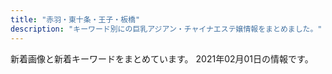 ```yaml
---
title: "赤羽・東十条・王子・板橋"
description: "キーワード別にの巨乳アジアン・チャイナエステ嬢情報をまとめました。"
---
```


新着画像と新着キーワードをまとめています。
2021年02月01日の情報です。

<DmmAffiliateIns />
<KeywordTable
  shops={
    [
    {
        "url": "http://angel-aroma.net/",
        "keywords": {
            "84": 2,
            "82": 2,
            "87": 2,
            "86": 4
        },
        "img_links": [
            "http://angel-aroma.net/img/m4.jpg",
            "http://angel-aroma.net/img/sta1.jpg",
            "http://angel-aroma.net/img/sta5.jpg",
            "http://angel-aroma.net/img/m2.jpg",
            "http://angel-aroma.net/img/stafft.jpg",
            "http://angel-aroma.net/img/qr.jpg",
            "http://angel-aroma.net/img/m20.jpg",
            "http://angel-aroma.net/img/top.jpg",
            "http://angel-aroma.net/img/m5.jpg",
            "http://angel-aroma.net/img/sta6.jpg",
            "http://angel-aroma.net/img/m1.jpg",
            "http://angel-aroma.net/img/sta2.jpg",
            "http://angel-aroma.net/img/m10.jpg",
            "http://angel-aroma.net/img/m3.jpg",
            "http://angel-aroma.net/img/sta3.jpg",
            "http://angel-aroma.net/img/m30.jpg",
            "http://angel-aroma.net/img/no.png",
            "http://angel-aroma.net/img/m6.jpg"
        ],
        "name": "\u30c0\u30fc\u30ea\u30f3",
        "station": "JR\u8d64\u7fbd\u99c5\u6771\u53e3"
    },
    {
        "station": "JR\u738b\u5b50\u99c5\u5317\u53e3",
        "img_links": [
            "http://www.crossu.xyz/uploads/180621/1-1P621101232H4.jpg",
            "http://www.crossu.xyz/uploads/200528/1-20052Q52142229.jpg",
            "http://www.crossu.xyz/templets/default/picture/interior_t.jpg",
            "http://www.crossu.xyz/uploads/191129/1-19112914393CK.jpg",
            "http://www.crossu.xyz/uploads/allimg/180620/1-1P6201013133b.jpg",
            "http://www.crossu.xyz/templets/default/picture/rec1.png",
            "http://www.crossu.xyz/uploads/181211/1-1Q2111433162D.jpg",
            "http://www.crossu.xyz/templets/default/picture/news.jpg",
            "http://www.crossu.xyz/uploads/190924/1-1Z9241056212J.jpg",
            "http://www.crossu.xyz/templets/default/picture/head.jpg",
            "http://www.crossu.xyz/uploads/191119/1-19111915043V27.jpg",
            "http://www.crossu.xyz/templets/default/picture/staff_t.jpg",
            "http://www.crossu.xyz/uploads/180620/1-1P62010154K00.png",
            "http://www.crossu.xyz/uploads/180620/1-1P62010193X63.jpg"
        ],
        "url": "http://www.crossu.xyz/",
        "keywords": {
            "\u30bb\u30af\u30b7\u30fc": 5
        },
        "name": "\u685c\u306e\u604b"
    },
    {
        "keywords": {
            "C": 15,
            "85": 2,
            "D": 10,
            "E": 6,
            "87": 6,
            "86": 8
        },
        "img_links": [
            "http://www.cocosia.work/img/bn_howto_sp.jpg",
            "http://www.cocosia.work/img/int2_sp.jpg",
            "http://www.cocosia.work/img/int3.jpg",
            "http://www.cocosia.work/staff/mao.jpg",
            "http://www.cocosia.work/staff/rea.jpg",
            "http://www.cocosia.work/img/bn_contact.jpg",
            "http://www.cocosia.work/img/header_info.png",
            "http://www.cocosia.work/staff/hina1.jpg",
            "http://www.cocosia.work/img/concept.jpg",
            "http://www.cocosia.work/img/int2.jpg",
            "http://www.cocosia.work/staff/mika.jpg",
            "http://www.cocosia.work/img/bn_contact_sp.jpg",
            "http://www.cocosia.work/staff/riya1.jpg",
            "http://www.cocosia.work/img/bn_howto.jpg",
            "http://www.cocosia.work/img/int3_sp.jpg",
            "http://www.cocosia.work/staff/mao1.jpg",
            "http://www.cocosia.work/staff/yuyu1.jpg",
            "http://www.cocosia.work/staff/mika1.jpg",
            "http://www.cocosia.work/img/i_tel.png",
            "http://www.cocosia.work/staff/riya.jpg",
            "http://www.cocosia.work/staff/yuyu.jpg",
            "http://www.cocosia.work/staff/rea1.jpg",
            "http://www.cocosia.work/img/int1_sp.jpg",
            "http://www.cocosia.work/staff/hina.jpg",
            "http://www.cocosia.work/img/int1.jpg",
            "http://www.cocosia.work/img/concept_sp.jpg"
        ],
        "station": "JR\u8d64\u7fbd\u99c5\u897f\u53e3",
        "name": "Cocosia \uff5e\u30b3\u30b3\u30b7\u30a2\uff5e",
        "url": "http://www.cocosia.work/"
    },
    {
        "img_links": [
            "https://higashijujo-mensesthe.com/staff/rika-s1.jpg",
            "https://higashijujo-mensesthe.com/menu/home.png",
            "https://higashijujo-mensesthe.com/menu/blog.png",
            "https://higashijujo-mensesthe.com/images/footer-r.png",
            "https://higashijujo-mensesthe.com/room/room-l3.jpg",
            "https://higashijujo-mensesthe.com/room/room-l1.jpg",
            "https://higashijujo-mensesthe.com/staff/rika-l1.jpg",
            "https://higashijujo-mensesthe.com/room/esthe1.jpg",
            "https://higashijujo-mensesthe.com/staff/satomi-l1.jpg",
            "https://higashijujo-mensesthe.com/menu/friend.png",
            "https://higashijujo-mensesthe.com/button/staff.png",
            "https://higashijujo-mensesthe.com/images/flower.png",
            "https://higashijujo-mensesthe.com/2020/02/29/lime-s1.jpg",
            "https://higashijujo-mensesthe.com/button/blog.png",
            "https://higashijujo-mensesthe.com/images/qrcode.png",
            "https://higashijujo-mensesthe.com/room/esthe3.jpg",
            "https://higashijujo-mensesthe.com/staff/kimi-l1.jpg",
            "https://higashijujo-mensesthe.com/images/clear.png",
            "https://higashijujo-mensesthe.com/icon/twitter.png",
            "https://higashijujo-mensesthe.com/images/main-sp.jpg",
            "https://higashijujo-mensesthe.com/staff/kimi-l2.jpg",
            "https://higashijujo-mensesthe.com/room/room-l2.jpg",
            "https://higashijujo-mensesthe.com/staff/kimi-s2.jpg",
            "https://higashijujo-mensesthe.com/staff/lime-s1.jpg",
            "https://higashijujo-mensesthe.com/2019/10/21/rika-s1.jpg",
            "https://higashijujo-mensesthe.com/2019/08/23/satomi-s1.jpg",
            "https://higashijujo-mensesthe.com/2019/08/10/kimi-s1.jpg",
            "https://higashijujo-mensesthe.com/room/esthe2.jpg",
            "https://higashijujo-mensesthe.com/staff/runa-s1.jpg",
            "https://higashijujo-mensesthe.com/2019/08/22/runa-s1.jpg",
            "https://higashijujo-mensesthe.com/staff/kimi-s1.jpg",
            "https://higashijujo-mensesthe.com/icon/facebook.png",
            "https://higashijujo-mensesthe.com/icon/yelp.png",
            "https://higashijujo-mensesthe.com/images/header3.png",
            "https://higashijujo-mensesthe.com/icon/line.png",
            "https://higashijujo-mensesthe.com/menu/info.png",
            "https://higashijujo-mensesthe.com/images/footer-l.png",
            "https://higashijujo-mensesthe.com/staff/lime-l1.jpg",
            "https://higashijujo-mensesthe.com/staff/runa-l1.jpg",
            "https://higashijujo-mensesthe.com/images/main1.jpg",
            "https://higashijujo-mensesthe.com/images/camp.jpg",
            "https://higashijujo-mensesthe.com/room/room-l4.jpg",
            "https://higashijujo-mensesthe.com/staff/satomi-s1.jpg",
            "https://higashijujo-mensesthe.com/button/home.png",
            "https://higashijujo-mensesthe.com/menu/gallery.png"
        ],
        "url": "https://higashijujo-mensesthe.com/",
        "station": "JR\u6771\u5341\u6761\u99c5\u5317\u53e3",
        "name": "Love Sea",
        "keywords": {}
    },
    {
        "url": "http://shanshan-esthe.com/",
        "img_links": [
            "http://shanshan-esthe.com/img/st14.jpg",
            "http://shanshan-esthe.com/img/st16.jpg",
            "http://shanshan-esthe.com/img/no.png",
            "http://shanshan-esthe.com/img/sta0.jpg",
            "http://shanshan-esthe.com/img/sta14.jpg"
        ],
        "name": "\u9999\u9999",
        "keywords": {
            "86": 2,
            "D": 2
        },
        "station": "JR\u6771\u5341\u6761\u99c5\u5317\u53e3"
    },
    {
        "name": "Last Paradise \uff5e\u30e9\u30b9\u30c8\u30d1\u30e9\u30c0\u30a4\u30b9\uff5e",
        "keywords": {
            "90": 2,
            "84": 4,
            "85": 8,
            "86": 4
        },
        "img_links": [
            "http://lastpara.net/image/cast/cast_265_1_l.jpg",
            "http://lastpara.net/image/cast/cast_287_1_l.jpg",
            "http://lastpara.net/image/cast/cast_259_1_l.jpg",
            "http://lastpara.net/img/recuit.png",
            "http://lastpara.net/image/cast/cast_262_1_l.jpg",
            "http://lastpara.net/image/cast/cast_261_1_l.jpg",
            "http://lastpara.net/img/event/camp_top_02.jpg",
            "http://lastpara.net/image/cast/cast_286_1_l.jpg",
            "http://lastpara.net/image/cast/cast_263_1_l.jpg",
            "http://lastpara.net/image/cast/cast_256_1_l.jpg",
            "http://lastpara.net/img/news-ttl.jpg",
            "http://lastpara.net/image/cast/cast_255_1_l.jpg"
        ],
        "url": "http://lastpara.net/",
        "station": "JR\u8d64\u7fbd\u99c5\u5357\u53e3"
    },
    {
        "url": "http://kissyourelax.xyz/",
        "keywords": {},
        "name": "Kiss you",
        "station": "JR\u8d64\u7fbd\u99c5",
        "img_links": [
            "http://kissyourelax.xyz/uploads/190802/1-1ZP20P91YN.jpg",
            "http://kissyourelax.xyz/uploads/190426/1-1Z4261G1591I.jpg",
            "http://kissyourelax.xyz/uploads/190625/1-1Z625203Q3N2.jpg",
            "http://kissyourelax.xyz/uploads/190514/1-1Z5140R02A31.jpg",
            "http://kissyourelax.xyz/uploads/191213/1-1912131550052E.jpg",
            "http://kissyourelax.xyz/uploads/190920/1-1Z9200Z645220.jpg",
            "http://kissyourelax.xyz/uploads/191213/1-19121315493M58.jpg",
            "http://kissyourelax.xyz/uploads/190802/1-1ZP20P930U4.jpg",
            "http://kissyourelax.xyz/uploads/190422/1-1Z422144244F3.jpg",
            "http://kissyourelax.xyz/uploads/190422/1-1Z422143352a6.jpg",
            "http://kissyourelax.xyz/uploads/200812/1-200Q212540D24.jpg",
            "http://kissyourelax.xyz/uploads/200929/1-200929125F62K.jpg",
            "http://kissyourelax.xyz/uploads/200812/1-200Q2125423452.jpg",
            "http://kissyourelax.xyz/uploads/190625/1-1Z625204313L6.jpg",
            "http://kissyourelax.xyz/img/botton.jpg",
            "http://kissyourelax.xyz/uploads/190426/1-1Z4261G221600.jpg",
            "http://kissyourelax.xyz/uploads/190426/1-1Z4261G229208.jpg",
            "http://kissyourelax.xyz/uploads/190422/1-1Z42214343N22.jpg",
            "http://kissyourelax.xyz/uploads/200929/1-200929125H1111.jpg",
            "http://kissyourelax.xyz/uploads/190514/1-1Z5140R044351.jpg",
            "http://kissyourelax.xyz/uploads/190712/1-1ZG2111F3448.jpg",
            "http://kissyourelax.xyz/uploads/191129/1-191129154603T5.jpg",
            "http://kissyourelax.xyz/img/s0.png",
            "http://kissyourelax.xyz/uploads/190712/1-1ZG2111A3147.jpg"
        ]
    },
    {
        "img_links": [
            "http://flower.este88.com/i/images/access1.jpg",
            "http://flower.este88.com/gals/haruka1.jpg",
            "http://flower.este88.com/i/images/access2.jpg",
            "http://flower.este88.com/i/images/access5.jpg",
            "http://flower.este88.com/i/images/access6.jpg",
            "http://flower.este88.com/images/m05.jpg",
            "http://flower.este88.com/i/images/access3.jpg",
            "http://flower.este88.com/images/dot.png",
            "http://flower.este88.com/gals/moe1.jpg",
            "http://flower.este88.com/gals/yuuna1.jpg",
            "http://flower.este88.com/images/m01.jpg",
            "http://flower.este88.com/images/m04.jpg",
            "http://flower.este88.com/images/img1.jpg",
            "http://flower.este88.com/i/images/access7.jpg",
            "http://flower.este88.com/images/kp01.jpg",
            "http://flower.este88.com/i/images/access4.jpg",
            "http://flower.este88.com/images/m02.jpg",
            "http://flower.este88.com/images/m03.jpg",
            "http://flower.este88.com/gals/riri1.jpg",
            "http://flower.este88.com/gals/emi1.jpg",
            "http://flower.este88.com/gals/erika1.jpg"
        ],
        "station": "JR\u8d64\u7fbd\u99c5\u5357\u53e3",
        "url": "http://flower.este88.com/",
        "keywords": {},
        "name": "Flower"
    },
    {
        "img_links": [
            "http://www.darling.esjp.info/img/nav-003.png",
            "http://www.darling.esjp.info/files/001.jpg",
            "http://www.darling.esjp.info/img/stt.jpg",
            "http://www.darling.esjp.info/files/008.jpg",
            "http://www.darling.esjp.info/img/tel.png",
            "http://www.darling.esjp.info/img/nav-006.png",
            "http://www.darling.esjp.info/img/top01.png",
            "http://www.darling.esjp.info/img/nav-002.png",
            "http://www.darling.esjp.info/files/003.jpg",
            "http://www.darling.esjp.info/img/nav-005.png",
            "http://www.darling.esjp.info/files/007.jpg",
            "http://www.darling.esjp.info/img/nav-001.png",
            "http://www.darling.esjp.info/img/stb.jpg",
            "http://www.darling.esjp.info/files/002.jpg",
            "http://www.darling.esjp.info/img/nav-004.png"
        ],
        "name": "Darling \uff5e\u30c0\u30fc\u30ea\u30f3\uff5e",
        "url": "http://www.darling.esjp.info/",
        "station": "JR\u8d64\u7fbd\u99c5\u5357\u53e3",
        "keywords": {
            "87": 4,
            "D": 5,
            "86": 1
        }
    },
    {
        "name": "\u30a2\u30a4\u30ea\u30b9",
        "station": "JR\u8d64\u7fbd\u99c5\u6771\u53e3",
        "img_links": [
            "http://www.e-baby.work/staff/karenc.jpg",
            "http://www.e-baby.work/img/all/loader.png",
            "http://www.e-baby.work/staff/yuka1.jpg",
            "http://www.e-baby.work/staff/maya1.jpg",
            "http://www.e-baby.work/staff/haru1.jpg",
            "http://www.e-baby.work/staff/rina1.jpg",
            "http://www.e-baby.work/staff/karen1.jpg",
            "http://www.e-baby.work/img/all/icon2.png"
        ],
        "url": "http://www.e-baby.work/",
        "keywords": {
            "E": 2,
            "85": 1,
            "D": 2,
            "87": 1,
            "89": 1,
            "C": 1,
            "86": 1,
            "84": 1
        }
    },
    {
        "url": "http://oji.pink/",
        "img_links": [
            "http://oji.pink/images/g0.jpg",
            "http://oji.pink/images/g2.jpg",
            "http://oji.pink/images/r1.jpg",
            "http://oji.pink/images/zi_link.png",
            "http://oji.pink/images/r3.jpg",
            "http://oji.pink/images/1.png",
            "http://oji.pink/images/g7.jpg",
            "http://oji.pink/images/g5.jpg",
            "http://oji.pink/images/g1.jpg",
            "http://oji.pink/images/r4.jpg",
            "http://oji.pink/images/mobile.jpg",
            "http://oji.pink/images/top.jpg",
            "http://oji.pink/images/yuki.jpg",
            "http://oji.pink/images/r2.jpg",
            "http://oji.pink/images/3.png",
            "http://oji.pink/images/aki.jpg",
            "http://oji.pink/images/new1.jpg",
            "http://oji.pink/images/zi_staff.png"
        ],
        "name": "\u7f8e\u5065",
        "keywords": {
            "C": 15
        },
        "station": "JR\u738b\u5b50\u99c5\u5317\u53e3"
    },
    {
        "url": "http://www.roserelaxation.info/",
        "name": "Only one \uff5e\u30aa\u30f3\u30ea\u30fc\u30ef\u30f3\uff5e",
        "img_links": [
            "http://www.roserelaxation.info/upload/201807/1531197286.jpg",
            "http://www.roserelaxation.info/upload/202007/1594636246.jpg",
            "http://www.roserelaxation.info/upload/202007/thumb/1594636355.jpg",
            "http://www.roserelaxation.info/upload/201807/thumb_dis/1531195952.jpg",
            "http://www.roserelaxation.info/upload/201807/thumb/1531195547.jpg",
            "http://www.roserelaxation.info/upload/201708/thumb_dis/1502280972.jpg",
            "http://www.roserelaxation.info/upload/202007/thumb/1594636246.jpg",
            "http://www.roserelaxation.info/upload/images/20170706_091357.jpg",
            "http://www.roserelaxation.info/upload/202008/1598846272.jpg",
            "http://www.roserelaxation.info/upload/images/20170525_102731.jpg",
            "http://www.roserelaxation.info/upload/202007/thumb_dis/1594636246.jpg",
            "http://www.roserelaxation.info/upload/201801/thumb/1517150493.jpg",
            "http://www.roserelaxation.info/upload/images/20171206_132823.jpg",
            "http://www.roserelaxation.info/upload/images/20170613_104732.jpg",
            "http://www.roserelaxation.info/upload/202007/1594636684.jpg",
            "http://www.roserelaxation.info/upload/202007/thumb/1594636684.jpg",
            "http://www.roserelaxation.info/upload/201807/1531195952.jpg",
            "http://www.roserelaxation.info/upload/201808/thumb_dis/1535596152.jpg",
            "http://www.roserelaxation.info/upload/202007/1594636355.jpg",
            "http://www.roserelaxation.info/upload/201708/1502280972.jpg",
            "http://www.roserelaxation.info/upload/201712/thumb_dis/1512155748.jpg",
            "http://www.roserelaxation.info/upload/201807/thumb_dis/1531197286.jpg",
            "http://www.roserelaxation.info/upload/images/20171206_133002.jpg",
            "http://www.roserelaxation.info/upload/202007/thumb_dis/1594636684.jpg",
            "http://www.roserelaxation.info/upload/201712/1512155748.jpg",
            "http://www.roserelaxation.info/upload/202007/thumb_dis/1594636355.jpg",
            "http://www.roserelaxation.info/upload/201807/thumb_dis/1531195547.jpg",
            "http://www.roserelaxation.info/upload/201801/1517150493.jpg",
            "http://www.roserelaxation.info/upload/images/20171206_132851.jpg",
            "http://www.roserelaxation.info/upload/201712/thumb/1512155748.jpg",
            "http://www.roserelaxation.info/upload/201707/1499300573.jpg",
            "http://www.roserelaxation.info/upload/images/20171206_132919.jpg",
            "http://www.roserelaxation.info/upload/images/20171214_032900.jpg",
            "http://www.roserelaxation.info/upload/202007/thumb_dis/1594636322.jpg",
            "http://www.roserelaxation.info/upload/201807/thumb/1531195952.jpg",
            "http://www.roserelaxation.info/upload/201807/1531195547.jpg",
            "http://www.roserelaxation.info/upload/201801/thumb_dis/1517150493.jpg"
        ],
        "keywords": {},
        "station": "JR\u8d64\u7fbd\u99c5\u5357\u53e3"
    },
    {
        "keywords": {
            "87": 3,
            "89": 3,
            "88": 3,
            "\u30bb\u30af\u30b7\u30fc": 6,
            "98": 1
        },
        "station": "JR\u8d64\u7fbd\u99c5\u5357\u6539\u672d\u53e3(\u6771)",
        "name": "FLOWER",
        "img_links": [
            "http://esthe-japan.work/flower/upload/202004/1588153474.png"
        ],
        "url": "http://esthe-japan.work/flower/"
    },
    {
        "img_links": [
            "http://www.goodtime.iesjp.com/images/m-top03.jpg",
            "http://www.goodtime.iesjp.com/images/m-top02.jpg",
            "http://www.goodtime.iesjp.com/images/call.png",
            "http://www.goodtime.iesjp.com/images/top-left01.jpg",
            "http://www.goodtime.iesjp.com/files/003.jpg",
            "http://www.goodtime.iesjp.com/images/m-head.jpg",
            "http://www.goodtime.iesjp.com/images/m-top-right04.jpg",
            "http://www.goodtime.iesjp.com/images/m-top-right03.jpg",
            "http://www.goodtime.iesjp.com/images/m-left.jpg",
            "http://www.goodtime.iesjp.com/files/002.jpg",
            "http://www.goodtime.iesjp.com/photo_news/upimg/39901600bd6533312b_0.jpg",
            "http://www.goodtime.iesjp.com/images/m-right.jpg",
            "http://www.goodtime.iesjp.com/images/m-yejiao.jpg",
            "http://www.goodtime.iesjp.com/images/m-top-right02.jpg",
            "http://www.goodtime.iesjp.com/images/m-top-right01.jpg"
        ],
        "station": "\u8d64\u7fbd\u5ca9\u6df5\u99c52\u756a\u51fa\u53e3",
        "name": "GOOD TIME",
        "keywords": {
            "87": 4,
            "D": 4
        },
        "url": "http://www.goodtime.iesjp.com/"
    },
    {
        "img_links": [
            "http://www.iyashinotabi.xyz/images/staff/mika.jpg",
            "http://www.iyashinotabi.xyz/images/index-ie_18.jpg",
            "http://www.iyashinotabi.xyz/images/index-ie_23.jpg",
            "http://www.iyashinotabi.xyz/images/images/index-ie_11_04.jpg",
            "http://www.iyashinotabi.xyz/images/shop/02.jpg",
            "http://www.iyashinotabi.xyz/images/images/sys_05.jpg",
            "http://www.iyashinotabi.xyz/images/index-ie_22.jpg",
            "http://www.iyashinotabi.xyz/images/images/sys_06.jpg",
            "http://www.iyashinotabi.xyz/images/staff/yumi.jpg",
            "http://www.iyashinotabi.xyz/images/nav/nav-job.jpg",
            "http://www.iyashinotabi.xyz/images/index-ie_04.jpg",
            "http://www.iyashinotabi.xyz/images/shop/03.jpg",
            "http://www.iyashinotabi.xyz/images/nav/nav-staff.jpg",
            "http://www.iyashinotabi.xyz/images/nav/nav-sys.jpg",
            "http://www.iyashinotabi.xyz/images/top/t6.jpg",
            "http://www.iyashinotabi.xyz/images/index-ie_10.jpg",
            "http://www.iyashinotabi.xyz/images/staff/aya.jpg",
            "http://www.iyashinotabi.xyz/images/index-ie_20.jpg",
            "http://www.iyashinotabi.xyz/images/shop/01.jpg",
            "http://www.iyashinotabi.xyz/images/images/index-ie_11_01.jpg",
            "http://www.iyashinotabi.xyz/images/top/t5.jpg",
            "http://www.iyashinotabi.xyz/images/top/t1.jpg"
        ],
        "name": "\u6771\u6d0b\u30de\u30c3\u30b5\u30fc\u30b8\u96c5",
        "station": "\u84ee\u6839\u99c5\u6771\u53e3",
        "keywords": {},
        "url": "http://www.iyashinotabi.xyz/"
    },
    {
        "name": "\u3084\u3059\u3089\u304e",
        "keywords": {
            "D": 35,
            "85": 7,
            "E": 7,
            "83": 7,
            "86": 14,
            "87": 14
        },
        "station": "JR\u738b\u5b50\u99c5\u5317\u53e3",
        "url": "http://tenpo5.iest.info/",
        "img_links": [
            "http://tenpo5.iest.info/images/s3.jpg",
            "http://tenpo5.iest.info/images/room7.jpg",
            "http://tenpo5.iest.info/images/s1.jpg",
            "http://tenpo5.iest.info/images/s_news.jpg",
            "http://tenpo5.iest.info/images/acc6.jpg",
            "http://tenpo5.iest.info/photos/sites/28/2020/08/2020082006024737.jpg",
            "http://tenpo5.iest.info/images/top.jpg",
            "http://tenpo5.iest.info/images/acc3.jpg",
            "http://tenpo5.iest.info/photos/sites/28/2020/08/2020082006012320.jpg",
            "http://tenpo5.iest.info/photos/sites/28/2020/10/2020101301474624.jpg",
            "http://tenpo5.iest.info/images/room4.jpg",
            "http://tenpo5.iest.info/images/info.jpg",
            "http://tenpo5.iest.info/photos/sites/28/2020/08/2020082006021860.jpg",
            "http://tenpo5.iest.info/images/room2.jpg",
            "http://tenpo5.iest.info/images/mobile.jpg",
            "http://tenpo5.iest.info/images/acc5.jpg",
            "http://tenpo5.iest.info/photos/sites/28/2020/08/2020082006010721.jpg",
            "http://tenpo5.iest.info/images/room1.jpg",
            "http://tenpo5.iest.info/photos/sites/28/2020/09/2020092801272363.jpg",
            "http://tenpo5.iest.info/images/acc1.jpg",
            "http://tenpo5.iest.info/images/info2.jpg",
            "http://tenpo5.iest.info/images/room3.jpg",
            "http://tenpo5.iest.info/images/room6.jpg",
            "http://tenpo5.iest.info/images/acc4.jpg",
            "http://tenpo5.iest.info/images/acc2.jpg"
        ]
    },
    {
        "keywords": {
            "D": 36,
            "88": 12,
            "86": 18,
            "85": 6
        },
        "img_links": [
            "https://yumego.tyo.cm/images/room1.jpg",
            "https://yumego.tyo.cm/photos/sites/83/2020/12/2020120610415197.jpg",
            "https://yumego.tyo.cm/images/room3.jpg",
            "https://yumego.tyo.cm/images/top.jpg",
            "https://yumego.tyo.cm/images/tit_twitter.png",
            "https://yumego.tyo.cm/images/room2.jpg",
            "https://yumego.tyo.cm/photos/sites/83/2020/12/2021020117514292.jpg",
            "https://yumego.tyo.cm/images/tit_new.png",
            "https://yumego.tyo.cm/photos/sites/83/2020/12/2020120802122351.jpg",
            "https://yumego.tyo.cm/images/sp_tit_therapist.png",
            "https://yumego.tyo.cm/images/sp_tit_staff01.png",
            "https://yumego.tyo.cm/photos/sites/83/2020/12/2020120802122165.jpg",
            "https://yumego.tyo.cm/images/tit_therapist.png",
            "https://yumego.tyo.cm/images/tit_staff02.png",
            "https://yumego.tyo.cm/photos/sites/83/2020/12/2020120108205582.jpg",
            "https://yumego.tyo.cm/images/sp_top.jpg",
            "https://yumego.tyo.cm/images/room4.jpg",
            "https://yumego.tyo.cm/photos/sites/83/2020/12/2020120610415227.jpg",
            "https://yumego.tyo.cm/images/tit_staff01.png",
            "https://yumego.tyo.cm/photos/sites/83/2020/12/2020120108205259.jpg",
            "https://yumego.tyo.cm/photos/sites/83/2020/12/2020120610415351.jpg",
            "https://yumego.tyo.cm/images/maining.jpg",
            "https://yumego.tyo.cm/images/sp_tit_twitter.png",
            "https://yumego.tyo.cm/images/img_tel.png",
            "https://yumego.tyo.cm/photos/sites/83/2020/12/2020120108205393.jpg",
            "https://yumego.tyo.cm/photos/sites/83/2020/12/2020120610415359.jpg",
            "https://yumego.tyo.cm/images/sp_tit_staff02.png",
            "https://yumego.tyo.cm/images/sp_tit_new.png"
        ],
        "station": "JR\u5341\u6761\u99c5\u5357\u53e3",
        "url": "https://yumego.tyo.cm/",
        "name": "\u5922\u3054"
    }
]
}
/>
<DmmAffiliateScript />

